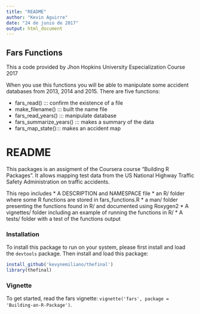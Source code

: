 ```yaml
---
title: "README"
author: "Kevin Aguirre"
date: "24 de junio de 2017"
output: html_document
---
```



## Fars Functions

This a code provided by Jhon Hopkins University Especialization Course 2017

When you use this functions you will be able to manipulate some accident databases from 2013, 2014 and 2015. There are five functions:

- fars_read()  ::: confirm the existence of a file
- make_filename() ::: built the name file
- fars_read_years() ::: manipulate database
- fars_summarize_years() ::: makes a summary of the data
- fars_map_state()::: makes an accident map


# README #

This packages is an assigment of the Coursera course "Building R Packages". It allows mapping test data from the US National Highway Traffic Safety Administration on traffic accidents. 

This repo includes
* A DESCRIPTION and NAMESPACE file
* an R/ folder where some R functions are stored in fars_functions.R
* a man/ folder presenting the functions found in R/ and documented using Roxygen2
* A vignettes/ folder including an example of running the functions in R/
* A tests/ folder with a test of the functions output

### Installation

To install this package to run on your system, please first install and load the `devtools` package. Then install and load this package:

```R
install_github('kevynemiliano/thefinal')
library(thefinal)
```

### Vignette

To get started, read the fars vignette: `vignette('fars', package = 'Building-an-R-Package')`.

